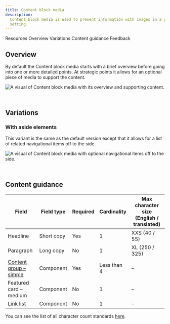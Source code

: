 ```yaml
---
title: Content block media
description:
  Content block media is used to present information with images in a group
  setting.
---
```



<ComponentDescription name="Content block media" type="layout" />

<AnchorLinks>

<AnchorLink>Resources</AnchorLink>
<AnchorLink>Overview</AnchorLink>
<AnchorLink>Variations</AnchorLink>
<AnchorLink>Content guidance</AnchorLink>
<AnchorLink>Feedback</AnchorLink>

</AnchorLinks>

<ResourceLinks name="Content block media" type="layout" />

## Overview

By default the Content block media starts with a brief overview before going
into one or more detailed points. At strategic points it allows for an optional
piece of media to support the content.

![A visual of Content block media with its overview and supporting content.](../../images/pattern/content-block-media/content-block-with-media.jpg)

<br />

## Variations

### With aside elements

This variant is the same as the default version except that it allows for a list
of related navigational items off to the side.

![A visual of Content block media with optional navigational items off to the side.](../../images/pattern/content-block-media/content-block-with-media-with-aside-elements.jpg)

<br />

## Content guidance

| Field                                                                                          | Field type | Required | Cardinality | Max character size (English / translated) |
| ---------------------------------------------------------------------------------------------- | ---------- | -------- | ----------- | ----------------------------------------- |
| Headline                                                                                       | Short copy | Yes      | 1           | XXS (40 / 55)                             |
| Paragraph                                                                                      | Long copy  | No       | 1           | XL (250 / 325)                            |
| [Content group – simple](https://www.ibm.com/standards/carbon/components/content-group-simple) | Component  | Yes      | Less than 4 | –                                         |
| Featured card – medium                                                                         | Component  | No       | 1           | –                                         |
| [Link list](https://www.ibm.com/standards/carbon/components/link-list)                         | Component  | No       | 1           | –                                         |

You can see the list of all character count standards
<a href="https://github.com/carbon-design-system/carbon-for-ibm-dotcom-website/wiki/Character-count-standards" target="_blank" rel="noreferrer">here</a>.

<ComponentFooter name="Content block media" type="layout" />
